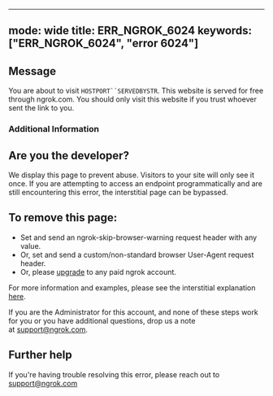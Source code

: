 
---
mode: wide
title: ERR_NGROK_6024
keywords: ["ERR_NGROK_6024", "error 6024"]
---

## Message
You are about to visit `HOSTPORT``SERVEDBYSTR`. This website is served for free through ngrok.com. You should only visit this website if you trust whoever sent the link to you.



### Additional Information

## Are you the developer?

We display this page to prevent abuse. Visitors to your site will only see it once.
If you are attempting to access an endpoint programmatically and are still encountering this error, the interstitial page can be bypassed.

## To remove this page:

- Set and send an ngrok-skip-browser-warning request header with any value.
- Or, set and send a custom/non-standard browser User-Agent request header.
- Or, please [upgrade](https://dashboard.ngrok.com/billing) to any paid ngrok account.

For more information and examples, please see the interstitial explanation [here](/pricing-limits/free-plan-limits#removing-the-interstitial-page).

If you are the Administrator for this account, and none of these steps work for you or you have additional questions, drop us a note at [support@ngrok.com](mailto:support@ngrok.com?subject=Help%20with%20ngrok%203200%20error).


## Further help
If you're having trouble resolving this error, please reach out to [support@ngrok.com](mailto:support@ngrok.com?subject=Help%20with%20ERR_NGROK_6024)


